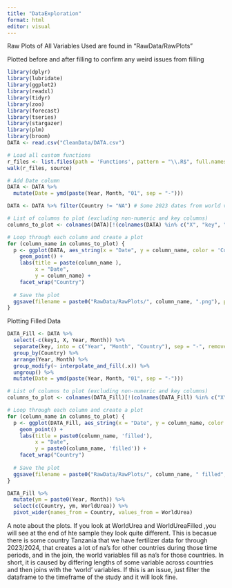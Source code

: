 ```yaml
---
title: "DataExploration"
format: html
editor: visual
---
```


Raw Plots of All Variables Used are found in "RawData/RawPlots"

Plotted before and after filling to confirm any weird issues from filling

```r
library(dplyr)
library(lubridate)
library(ggplot2)
library(readxl)
library(tidyr)
library(zoo)
library(forecast)
library(tseries)
library(stargazer)
library(plm)
library(broom)
DATA <- read.csv("CleanData/DATA.csv")

# Load all custom functions
r_files <- list.files(path = 'Functions', pattern = "\\.R$", full.names = TRUE)
walk(r_files, source)
```

```r
# Add Date column
DATA <- DATA %>%
  mutate(Date = ymd(paste(Year, Month, "01", sep = "-")))

DATA <- DATA %>% filter(Country != "NA") # Some 2023 dates from world variables were causing na country rows. We could more carefully filter to 2022 or simply drop na here. Since we want all data in the price plots, it is easier to drop na country here. 

# List of columns to plot (excluding non-numeric and key columns)
columns_to_plot <- colnames(DATA)[!(colnames(DATA) %in% c("X", "key", "key1", "Year", "Month", "Country", "Date"))]

# Loop through each column and create a plot
for (column_name in columns_to_plot) {
  p <- ggplot(DATA, aes_string(x = "Date", y = column_name, color = 'Country')) + 
    geom_point() + 
    labs(title = paste(column_name ),
         x = "Date",
         y = column_name) + 
    facet_wrap("Country")
  
  # Save the plot
  ggsave(filename = paste0("RawData/RawPlots/", column_name, ".png"), plot = p)
}
```



Plotting Filled Data

```r
DATA_Fill <- DATA %>% 
  select(-c(key1, X, Year, Month)) %>%
  separate(key, into = c("Year", "Month", "Country"), sep = "-", remove = FALSE) %>% 
  group_by(Country) %>%
  arrange(Year, Month) %>%
  group_modify(~ interpolate_and_fill(.x)) %>%
  ungroup() %>%
  mutate(Date = ymd(paste(Year, Month, "01", sep = "-")))

# List of columns to plot (excluding non-numeric and key columns)
columns_to_plot <- colnames(DATA_Fill)[!(colnames(DATA_Fill) %in% c("X", "key", "key1", "Year", "Month", "Country", "Date"))]

# Loop through each column and create a plot
for (column_name in columns_to_plot) {
  p <- ggplot(DATA_Fill, aes_string(x = "Date", y = column_name, color = 'Country')) + 
    geom_point() + 
    labs(title = paste0(column_name, 'filled'),
         x = "Date",
         y = paste0(column_name, 'filled')) + 
    facet_wrap("Country")
  
  # Save the plot
  ggsave(filename = paste0("RawData/RawPlots/", column_name, " filled", ".png"), plot = p)
}
```

```r
DATA_Fill %>% 
  mutate(ym = paste0(Year, Month)) %>%
  select(c(Country, ym, WorldUrea)) %>% 
  pivot_wider(names_from = Country, values_from = WorldUrea)
```
A note about the plots. If you look at WorldUrea and WorldUreaFilled ,you will see at the end of hte sample they look quite different. This is becasue there is some country Tanzania that we have fertilizer data for through 2023/2024, that creates a lot of na's for other countries during those time periods, and in the join, the world variables fill as na's for those countries. In short, it is caused by differing lengths of some variable across countries and then joins with the 'world' variables. If this is an issue, just filter the dataframe to the timeframe of the study and it will look fine.  

